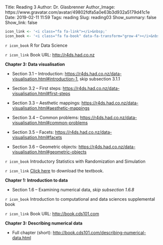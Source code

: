 Title: Reading 3
Author: Dr. Glasbrenner
Author_Image: https://www.gravatar.com/avatar/49802fdfa5a0e63b3d932a5179d41c1e
Date: 2019-02-11 11:59
Tags: reading
Slug: reading03
Show_summary: false
Show_link: false

```r
icon_link <- '<i class="fa fa-link"></i>&nbsp;'
icon_book <- '<i class="fa fa-book" data-fa-transform="grow-4"></i>&nbsp;'
```

`r icon_book` [R for Data Science]{.h3}

`r icon_link` Book URL: <http://r4ds.had.co.nz>

**Chapter 3: Data visualisation**

*   Section 3.1 -- Introduction: <https://r4ds.had.co.nz/data-visualisation.html#introduction-1>, skip subsection 3.1.1

*   Section 3.2 -- First steps: <https://r4ds.had.co.nz/data-visualisation.html#first-steps>

*   Section 3.3 -- Aesthetic mappings: <https://r4ds.had.co.nz/data-visualisation.html#aesthetic-mappings>

*   Section 3.4 -- Common problems: <https://r4ds.had.co.nz/data-visualisation.html#common-problems>

*   Section 3.5 -- Facets: <https://r4ds.had.co.nz/data-visualisation.html#facets>

*   Section 3.6 -- Geometric objects: <https://r4ds.had.co.nz/data-visualisation.html#geometric-objects>

`r icon_book` [Introductory Statistics with Randomization and Simulation]{.h3}

`r icon_link` [Click here][isrs-book] to download the textbook.

**Chapter 1: Introduction to data**

*   Section 1.6 -- Examining numerical data, *skip subsection 1.6.8*

`r icon_book` [Introduction to computational and data sciences supplemental book]{.h3}

`r icon_link` Book URL: <http://book.cds101.com>

**Chapter 3: Describing numerical data**

*   Full chapter (short): <http://book.cds101.com/describing-numerical-data.html>

[isrs-book]: /doc/Diez_Barr_%C3%87etinkaya-Rundel_IntroductoryStatisticsWithRandomizationAndSimulation.pdf
